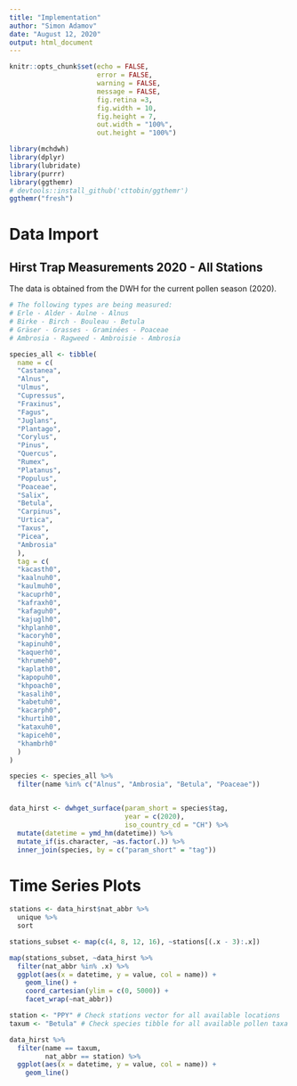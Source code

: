 ```yaml
---
title: "Implementation"
author: "Simon Adamov"
date: "August 12, 2020"
output: html_document
---
```


```r
knitr::opts_chunk$set(echo = FALSE,
                      error = FALSE, 
                      warning = FALSE, 
                      message = FALSE,
                      fig.retina =3,
                      fig.width = 10,
                      fig.height = 7,
                      out.width = "100%",
                      out.height = "100%")

library(mchdwh)
library(dplyr)
library(lubridate)
library(purrr)
library(ggthemr)
# devtools::install_github('cttobin/ggthemr')
ggthemr("fresh")
```

# Data Import

## Hirst Trap Measurements 2020 - All Stations

The data is obtained from the DWH for the current pollen season (2020). 

```r

# The following types are being measured:
# Erle - Alder - Aulne - Alnus
# Birke - Birch - Bouleau - Betula
# Gräser - Grasses - Graminées - Poaceae
# Ambrosia - Ragweed - Ambroisie - Ambrosia

species_all <- tibble(
  name = c(
  "Castanea",
  "Alnus",
  "Ulmus",
  "Cupressus",
  "Fraxinus",
  "Fagus",
  "Juglans",
  "Plantago",
  "Corylus",
  "Pinus",
  "Quercus",
  "Rumex",
  "Platanus",
  "Populus",
  "Poaceae",
  "Salix",
  "Betula",
  "Carpinus",
  "Urtica",
  "Taxus",
  "Picea",
  "Ambrosia"
  ),
  tag = c(
  "kacasth0",
  "kaalnuh0",
  "kaulmuh0",
  "kacuprh0",
  "kafraxh0",
  "kafaguh0",
  "kajuglh0",
  "khplanh0",
  "kacoryh0",
  "kapinuh0",
  "kaquerh0",
  "khrumeh0",
  "kaplath0",
  "kapopuh0",
  "khpoach0",
  "kasalih0",
  "kabetuh0",
  "kacarph0",
  "khurtih0",
  "kataxuh0",
  "kapiceh0",
  "khambrh0"
  )
)

species <- species_all %>%
  filter(name %in% c("Alnus", "Ambrosia", "Betula", "Poaceae"))


data_hirst <- dwhget_surface(param_short = species$tag,
                             year = c(2020),
                             iso_country_cd = "CH") %>% 
  mutate(datetime = ymd_hm(datetime)) %>% 
  mutate_if(is.character, ~as.factor(.)) %>% 
  inner_join(species, by = c("param_short" = "tag"))

```

# Time Series Plots

```r

stations <- data_hirst$nat_abbr %>% 
  unique %>% 
  sort

stations_subset <- map(c(4, 8, 12, 16), ~stations[(.x - 3):.x])

map(stations_subset, ~data_hirst %>% 
  filter(nat_abbr %in% .x) %>% 
  ggplot(aes(x = datetime, y = value, col = name)) +
    geom_line() +
    coord_cartesian(ylim = c(0, 5000)) +
    facet_wrap(~nat_abbr))
```

```r

station <- "PPY" # Check stations vector for all available locations
taxum <- "Betula" # Check species tibble for all available pollen taxa

data_hirst %>% 
  filter(name == taxum,
         nat_abbr == station) %>% 
  ggplot(aes(x = datetime, y = value, col = name)) +
    geom_line()
```















































